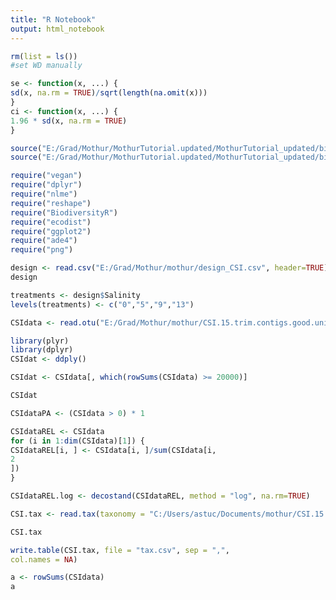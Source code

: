 ---
title: "R Notebook"
output: html_notebook
---

```{r}
rm(list = ls())
#set WD manually
```

```{r}
se <- function(x, ...) {
sd(x, na.rm = TRUE)/sqrt(length(na.omit(x)))
}
ci <- function(x, ...) {
1.96 * sd(x, na.rm = TRUE)
}

source("E:/Grad/Mothur/MothurTutorial.updated/MothurTutorial_updated/bin/DiversityFunctions.R")
source("E:/Grad/Mothur/MothurTutorial.updated/MothurTutorial_updated/bin/MothurTools.R")
```

```{r}
require("vegan")
require("dplyr")
require("nlme")
require("reshape")
require("BiodiversityR")
require("ecodist")
require("ggplot2")
require("ade4")
require("png")
```

```{r}
design <- read.csv("E:/Grad/Mothur/mothur/design_CSI.csv", header=TRUE)
design

treatments <- design$Salinity
levels(treatments) <- c("0","5","9","13")
```

```{r}
CSIdata <- read.otu("E:/Grad/Mothur/mothur/CSI.15.trim.contigs.good.unique.good.filter.unique.precluster.pick.pick.pick.opti_mcc.unique_list.shared")

library(plyr)
library(dplyr)
CSIdat <- ddply()

CSIdat <- CSIdata[, which(rowSums(CSIdata) >= 20000)]

CSIdat

CSIdataPA <- (CSIdata > 0) * 1

CSIdataREL <- CSIdata
for (i in 1:dim(CSIdata)[1]) {
CSIdataREL[i, ] <- CSIdata[i, ]/sum(CSIdata[i,
2
])
}

CSIdataREL.log <- decostand(CSIdataREL, method = "log", na.rm=TRUE)
```


```{r}
CSI.tax <- read.tax(taxonomy = "C:/Users/astuc/Documents/mothur/CSI.15.trim.contigs.good.unique.good.filter.unique.precluster.pick.pick.pick.opti_mcc.unique_list.0.03.cons.taxonomy")

CSI.tax

write.table(CSI.tax, file = "tax.csv", sep = ",",
col.names = NA)

```

```{r}
a <- rowSums(CSIdata)
a
```

